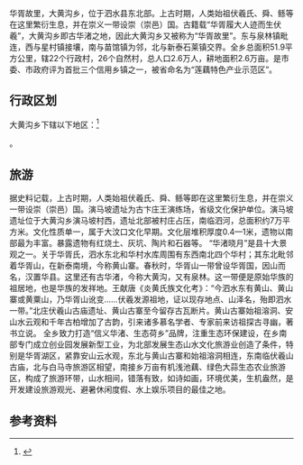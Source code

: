 {{inappropriate tone|time=2018-01-26T04:33:31+00:00}}
华胥故里，大黄沟乡，位于泗水县东北部。上古时期，人类始祖伏羲氏、舜、鲧等在这里繁衍生息，并在崇义一带设崇（崇邑）国。古籍载“华胥履大人迹而生伏羲”，大黄沟乡即古华渚之地，因此大黄沟乡又被称为“华胥故里”。东与泉林镇毗连，西与星村镇接壤，南与苗馆镇为邻，北与新泰石莱镇交界。全乡总面积51.9平方公里，辖22个行政村，26个自然村，总人口2.6万人，耕地面积2.6万亩。是市委、市政府评为首批三个信用乡镇之一，被省命名为“莲藕特色产业示范区”。

== 行政区划 ==

大黄沟乡下辖以下地区：<ref>{{PRC admin/ref sgc|37/08/31/205/000}}</ref>

{{PRC admin/children|37/08/31/205/000}}。

== 旅游 ==
据史料记载，上古时期，人类始祖伏羲氏、舜、鲧等即在这里繁衍生息，并在崇义一带设崇（崇邑）国。演马坡遗址为古卞庄王演练场，省级文化保护单位。演马坡遗址位于大黄沟乡演马坡村西，遗址北部被村庄占压，南临泗河，总面积约7万平方米。文化性质单一，属于大汶口文化早期。文化层堆积厚度0.4—1米，遗物以南部最为丰富。暴露遗物有红烧土、灰坑、陶片和石器等。
“华渚晓月”是县十大景观之一。关于华胥氏，泗水东北和华村水库周围有东西南北四个华村；其东北毗邻着华胥山，在新泰南境，今称黄山寨。春秋时，华胥山一带曾设华胥国，因山而名，汉置华县。这里还有古华渚，今称大黄沟，又有泉林。这一带便是原始华族的祖居地，也是华族的发祥地。王献唐《炎黄氏族文化考》：“今泗水东有黄山、黄山寨或黄粟山，乃华胥山讹变……伏羲发源祖地，证以现存地点、山泽名，殆即泗水一带。”北庄伏羲山古庙遗址、黄山古寨至今留存古瓦断片。黄山古寨始祖溶洞、安山水云观和千年古柏增加了古韵，引来诸多慕名学者、专家前来访祖探古寻幽，著书立说。
全乡致力打造“信义华渚、生态荷乡”品牌，注重生态环保建设，在乡南部专门成立创业园发展新型工业，为北部发展生态山水文化旅游业创造了条件，特别是华胥湖区，紧靠安山云水观，东北与黄山古寨和始祖溶洞相连，东南临伏羲山古庙，北与白马寺旅游区相望，南接乡万亩有机浅池藕、绿色大蒜生态农业旅游区，构成了旅游环带，山水相间，错落有致，如诗如画，环境优美，生机盎然，是开发建设旅游观光、避暑休闲度假、水上娱乐项目的最佳之地。
== 参考资料 ==

{{reflist}}

{{行政区划小作品}}
{{PRC admin/navcat|37/08/31/205/000}}